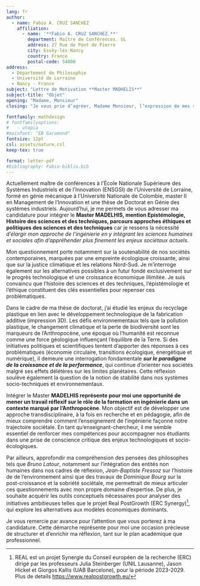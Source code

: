 ```yaml
---
lang: fr
author:
  - name: Fabio A. CRUZ SANCHEZ
    affiliation:
      - name: '**Fabio A. CRUZ SANCHEZ.**'
        department: Maître de Conférences. UL
        address: 27 Rue de Pont de Pierre
        city: Essèy-lès-Nancy
        country: France
        postal-code: 54000
address:
  - Département de Philosophie
  - Université de Lorraine
  - Nancy - France
subject: "Lettre de Motivation **Master MADHELIS**"
subject-title: "Objet"
opening: "Madame, Monsieur"
closing: "Je vous prie d’agréer, Madame Monsieur, l’expression de mes salutations distinguées."

fontfamily: mathdesign
# fontfamilyoptions:
#   - utopia
#mainfont: "EB Garamond"
fontsize: 12pt
csl: assets/nature.csl
keep-tex: true

format: letter-pdf
#bibliography: Fabio-biblio.bib
---
```




Actuellement maître de conférences à l’École Nationale Supérieure des Systèmes Industriels et de l’Innovation (ENSGSI) de l’Université de Lorraine, formé en génie mécanique à l’Université Nationale de Colombie, master II en Management de l'Innovation et une thèse de Doctorat en Génie des systèmes industriels. 
Aujourd’hui, je me permets de vous adresser ma candidature pour intégrer le **Master MADELHIS, mention Epistémologie, Histoire des sciences et des techniques, parcours approches éthiques et politiques des sciences et des techniques** car je ressens la nécessité *d’élargir mon approche de l’ingénierie en y intégrant les sciences humaines et sociales afin d’appréhender plus finement les enjeux sociétaux actuels*.

Mon questionnement porte notamment sur la soutenabilité de nos sociétés contemporaines, marquées par une empreinte écologique croissante, ainsi que sur la justice climatique et les relations Nord-Sud. 
Je m’interroge également sur les alternatives possibles à un futur fondé exclusivement sur le progrès technologique et une croissance économique illimitée. 
Je suis convaincu que l’histoire des sciences et des techniques, l’épistémologie et l’éthique constituent des clés essentielles pour repenser ces problématiques.

Dans le cadre de ma thèse de doctorat, j’ai étudié les enjeux du recyclage plastique en lien avec le développement technologique de la fabrication additive (impression 3D). 
Les défis environnementaux tels que la pollution plastique, le changement climatique et la perte de biodiversité sont les marqueurs de l’Anthropocène, une époque où l’humanité est reconnue comme une force géologique influençant l’équilibre de la Terre. 
Si des initiatives politiques et scientifiques tentent d’apporter des réponses à ces problématiques (économie circulaire, transitions écologique, énergétique et numérique), il demeure une interrogation fondamentale ***sur le paradigme de la croissance et de la performance***, qui continue d’orienter nos sociétés malgré ses effets délétères sur les limites planétaires. 
Cette réflexion soulève également la question de la notion de stabilité dans nos systèmes socio-techniques et environnementaux.

Intégrer le Master  **MADELHIS représente pour moi une opportunité de mener un travail réflexif sur le rôle de la formation en ingénierie dans un contexte marqué par l’Anthropocène**. 
Mon objectif est de développer une approche transdisciplinaire, à la fois en recherche et en pédagogie, afin de mieux comprendre comment l’enseignement de l’ingénierie façonne notre trajectoire sociétale. 
En tant qu’enseignant-chercheur, il me semble essentiel de renforcer mes compétences pour accompagner nos étudiants dans une prise de conscience critique des enjeux technologiques et socio-écologiques.

Par ailleurs, approfondir ma compréhension des pensées des philosophes tels que *Bruno Latour*, notamment sur l’intégration des entités non humaines dans nos cadres de réflexion, *Jean-Baptiste Fressoz* sur l'histoire de de l’environnement ainsi que des travaux de *Dominique Bourg* sur la post-croissance et la sobriété sociétale, me permettrait de mieux articuler ces questionnements avec mon propre domaine d’expertise. 
De plus, je souhaite acquérir les outils conceptuels nécessaires pour analyser des initiatives ambitieuses telles que le projet Real PostGrowth (ERC Synergy)[^3], qui explore les alternatives aux modèles économiques dominants.

Je vous remercie par avance pour l’attention que vous porterez à ma candidature. Cette démarche représente pour moi une occasion précieuse de structurer et d’enrichir ma réflexion, tant sur le plan académique que professionnel.



[^3]: REAL est un projet Synergie du Conseil européen de la recherche (ERC) dirigé par les professeurs Julia Steinberger (UNIL Lausanne), Jason Hickel et Giorgos Kallis (UAB Barcelone), pour la période 2023-2029. Plus de details [https://www.realpostgrowth.eu/](https://www.realpostgrowth.eu/)